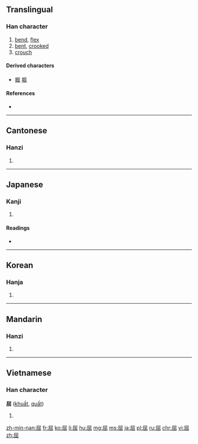 ==Translingual==

===Han character===
{{Han char|rn=44|rad=尸|as=05|sn=8|four=7727<sub>2</sub>|canj=尸山山 (SUU)|ids=⿸[[尸]][[出]]}}

# [[bend]], [[flex]]
# [[bent]], [[crooked]]
# [[crouch]]

====Derived characters====
* [[掘]] [[堀]]

====References====
* {{Han ref|kx=0301.070|dkj=07669|dj=0597.140|hdz=20970.110|uh=5C48|ud=23624|bh=A97D|bd=43389}}

----

==Cantonese==

===Hanzi===
{{yue-hanzi|jyut=[[wat1]]|y=wat1}}

# {{defn|lang=yue|sort=尸05}}

----

==Japanese==

===Kanji===
{{ja-kanji|grade=c|rs=尸05}}

# {{defn|lang=ja|sort=尸05}}

====Readings====
* {{ja-readings|on=[[くつ]] (kutsu)|kun=[[かがむ]] (kagamu), [[かがめる]] (kagameru)}}

----

==Korean==

===Hanja===
{{ko-hanja|hangeul=굴|rv=gul|mr=kul}}

# {{defn|lang=ko|sort=尸05}}

----

==Mandarin==

===Hanzi===
{{cmn-hanzi|pin=[[qū]] ([[qu1]])|wg=ch'ü<sup>1</sup>}}

# {{defn|lang=cmn|sort=尸05}}

----

==Vietnamese==

===Han character===
'''屈''' ([[khuất]], [[quất]])

# {{defn|lang=vi}}

[[zh-min-nan:屈]]
[[fr:屈]]
[[ko:屈]]
[[li:屈]]
[[hu:屈]]
[[mg:屈]]
[[ms:屈]]
[[ja:屈]]
[[pl:屈]]
[[ru:屈]]
[[chr:屈]]
[[vi:屈]]
[[zh:屈]]